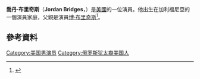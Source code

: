 {{Infobox person
| name = Jordan Bridges
| image = Jordan_Bridges,_StrikeTV_Press_Conference,_2008.jpg
| imagesize = 150px
| caption =  
| birth_name = Jordan P. Bridges
| birth_date = {{birth date and age|1973|11|13|mf=y}} 
| birth_place = 美國洛杉磯郡
| spouse = {{marriage|Caroline Eastman-Bridge|2002}} 
| children = 2
| parents = [[博·布里奇斯|博·布里奇斯]]<br>Julie Landfield
| relatives = [[傑夫·布里吉|傑夫·布里吉]]（舅舅）<br>[[Lloyd_Bridges|Lloyd Bridges]]（祖父）<br>[[Dorothy_Bridges|Dorothy Bridges]]（祖母）
| occupation = 演員
}}
'''喬丹·布里奇斯'''（'''Jordan Bridges'''，{{bd|1973年|11月13日}}）是[[美國|美國]]的一位演員。他出生在加利福尼亞的一個演員家庭，父親是演員[[博·布里奇斯|博·布里奇斯]]<ref name=variety>{{cite news|first=|last=|title=Actress Dorothy Bridges dies, Mother of Beau and Jeff Bridges was 93|url=http://www.variety.com/article/VR1118000396.html?categoryid=13&cs=1|work=[[Variety_Magazine|Variety Magazine]]|publisher=|date=2009-02-20|accessdate=2009-04-23|archive-date=2009-02-27|archive-url=https://web.archive.org/web/20090227004153/http://www.variety.com/article/VR1118000396.html?categoryid=13&cs=1|dead-url=no}}</ref>。
==參考資料==
{{Reflist}}
[[Category:美国男演员|Category:美国男演员]]
[[Category:俄罗斯犹太裔美国人|Category:俄罗斯犹太裔美国人]]